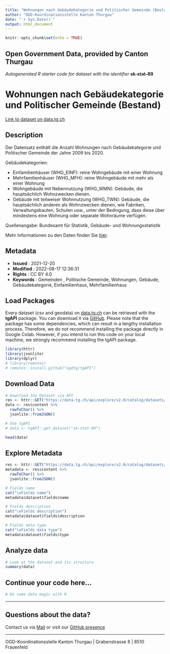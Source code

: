 ```yaml
---
title: "Wohnungen nach Gebäudekategorie und Politischer Gemeinde (Bestand)"
author: "OGD-Koordinationsstelle Kanton Thurgau"
date: "`r Sys.Date()`"
output: html_document
---
```


```r
knitr::opts_chunk$set(echo = TRUE)
```

## Open Government Data, provided by **Canton Thurgau**
*Autogenerated R starter code for dataset with the identifier* **sk-stat-89**


# **Wohnungen nach Gebäudekategorie und Politischer Gemeinde (Bestand)**

[Link to dataset on data.tg.ch](https://data.tg.ch/explore/dataset/sk-stat-89/information/)

## Description

<p>Der Datensatz enthält die Anzahl Wohnungen nach Gebäudekategorie und Politischer Gemeinde der Jahre 2009 bis 2020. </p><p>Gebäudekategorien:<br/></p><ul><li>Einfamilienhäuser (WHG_EINF): reine Wohngebäude mit einer Wohnung </li><li>Mehrfamilienhäuser (WHG_MFH): reine Wohngebäude mit mehr als einer Wohnung</li><li>Wohngebäude mit Nebennutzung (WHG_WMN): Gebäude, die hauptsächlich Wohnzwecken dienen. </li><li>Gebäude mit teilweiser Wohnnutzung (WHG_TWN): Gebäude, die hauptsächlich anderen als Wohnzwecken dienen, wie Fabriken, Verwaltungsbauten, Schulen usw., unter der Bedingung, dass diese über mindestens eine Wohnung oder separate Wohnräume verfügen. </li></ul><p>Quellenangabe: Bundesamt für Statistik, Gebäude- und Wohnungsstatistik</p><p>Mehr Informationen zu den Daten finden Sie <a href='https://www.bfs.admin.ch/bfs/de/home/statistiken/bau-wohnungswesen/bautaetigkeit.assetdetail.16964169.html' target='_blank'>hier</a>.</p>

## Metadata

- **Issued**                   : 2021-12-20
- **Modified**                 : 2022-08-17 12:36:31
- **Rights**                   : CC BY 4.0
- **Keywords**                 : Gemeinden , Politische Gemeinde, Wohnungen, Gebäude, Gebäudekategorie, Einfamilienhaus, Mehrfamilienhaus

## Load Packages

Every dataset (csv and geodata) on [data.tg.ch](https://data.tg.ch/pages/start/) can be retrieved with the **tgAPI** package. You can download it via [GitHub](https://github.com/ogdtg/tgAPI). Please note that the package has some dependencies, which can result in a lengthy installation process. Therefore, we do not recommend installing the package directly in Google Colab. However, if you intend to run this code on your local machine, we strongly recommend installing the tgAPI package.

```r
library(httr)
library(jsonlite)
library(dplyr)
# library(remotes)
# remotes::install.github("ogdtg/tgAPI")

```


## Download Data


```r
# Download the Dataset via API
res <- httr::GET("https://data.tg.ch/api/explore/v2.0/catalog/datasets/sk-stat-89/exports/json")
data <- res$content %>%
  rawToChar() %>%
  jsonlite::fromJSON()

# Use tgAPI
# data <- tgAPI::get_dataset("sk-stat-89")

head(data)

```


## Explore Metadata

```r

res <- httr::GET("https://data.tg.ch/api/explore/v2.0/catalog/datasets/sk-stat-89/exports/json")
metadata <- res$content %>%
  rawToChar() %>%
  jsonlite::fromJSON()

# Fields name
cat("\nFields name")
metadata$dataset$fields$name

# Fields description
cat("\nFields description")
metadata$dataset$fields$description

# Fields data type
cat("\nFields data type")
metadata$dataset$fields$type

```


## Analyze data

```r

# Look at the dataset and its structure
summary(data)

```


## Continue your code here...


```r
# Do some data magic with R
```

------------------------------------------------------------------------

## Questions about the data?

Contact us via [Mail](mailto:ogd@tg.ch) or visit our [GitHub presence](https://github.com/ogdtg)


------------------------------------------------------------------------

OGD-Koordinationsstelle Kanton Thurgau | Grabenstrasse 8 | 8510 Frauenfeld
